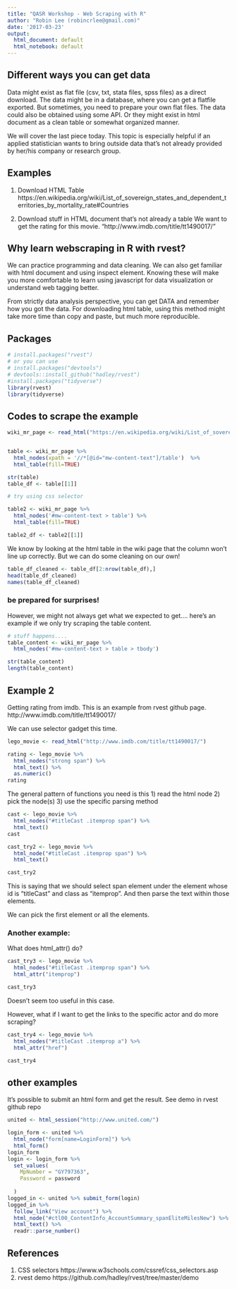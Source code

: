 ```yaml
---
title: "QASR Workshop - Web Scraping with R"
author: "Robin Lee (robincrlee@gmail.com)"
date: '2017-03-23'
output:
  html_document: default
  html_notebook: default
---
```


## Different ways you can get data
Data might exist as flat file (csv, txt, stata files, spss files) as a direct download. The data might be in a database, where you can get a flatfile exported. But sometimes, you need to prepare your own flat files. The data could also be obtained using some API. Or they might exist in html document as a clean table or somewhat organized manner. 

We will cover the last piece today. This topic is especially helpful if an applied statistician wants to bring outside data that's not already provided by her/his company or research group. 


## Examples
1. Download HTML Table
https://en.wikipedia.org/wiki/List_of_sovereign_states_and_dependent_territories_by_mortality_rate#Countries


2. Download stuff in HTML document that's not already a table
We want to get the rating for this movie. "http://www.imdb.com/title/tt1490017/"


## Why learn webscraping in R with rvest?
We can practice programming and data cleaning. We can also get familiar with html document and using inspect element. Knowing these will make you more comfortable to learn using javascript for data visualization or understand web tagging better. 

From strictly data analysis perspective, you can get DATA and remember how you got the data. 
For downloading html table, using this method might take more time than copy and paste, but much more reproducible. 


## Packages 

```r
# install.packages("rvest")
# or you can use 
# install.packages("devtools")
# devtools::install_github("hadley/rvest")
#install.packages("tidyverse")
library(rvest)
library(tidyverse)
```

## Codes to scrape the example

```r

wiki_mr_page <- read_html("https://en.wikipedia.org/wiki/List_of_sovereign_states_and_dependent_territories_by_mortality_rate")


table <- wiki_mr_page %>%  
  html_nodes(xpath = '//*[@id="mw-content-text"]/table')  %>%  
  html_table(fill=TRUE)

str(table)
table_df <- table[[1]]

# try using css selector

table2 <- wiki_mr_page %>%
  html_nodes('#mw-content-text > table') %>%
  html_table(fill=TRUE)

table2_df <- table2[[1]]


```
We know by looking at the html table in the wiki page that the column won't line up correctly. 
But we can do some cleaning on our own!

```r
table_df_cleaned <- table_df[2:nrow(table_df),]
head(table_df_cleaned)
names(table_df_cleaned)
```

### be prepared for surprises!
However, we might not always get what we expected to get.... here's an example if we only try scraping the table content.
```r
# stuff happens....
table_content <- wiki_mr_page %>%
  html_nodes('#mw-content-text > table > tbody')

str(table_content)
length(table_content)

```

## Example 2 
Getting rating from imdb. This is an example from rvest github page. 
http://www.imdb.com/title/tt1490017/

We can use selector gadget this time. 

```r
lego_movie <- read_html("http://www.imdb.com/title/tt1490017/")

rating <- lego_movie %>% 
  html_nodes("strong span") %>%
  html_text() %>%
  as.numeric()
rating

```

The general pattern of functions you need is this 
1) read the html node
2) pick the node(s)
3) use the specific parsing method 

```r
cast <- lego_movie %>%
  html_nodes("#titleCast .itemprop span") %>%
  html_text()
cast 

cast_try2 <- lego_movie %>%
  html_node("#titleCast .itemprop span") %>%
  html_text()

cast_try2

```

This is saying that we should select span element under the element whose id is "titleCast" and class as "itemprop". And then parse the text within those elements.

We can pick the first element or all the elements. 

### Another example:
What does html_attr() do?

```r
cast_try3 <- lego_movie %>%
  html_nodes("#titleCast .itemprop span") %>%
  html_attr("itemprop")

cast_try3


```

Doesn't seem too useful in this case. 

However, what if I want to get the links to the specific actor and do more scraping?

```r


cast_try4 <- lego_movie %>%
  html_nodes("#titleCast .itemprop a") %>%
  html_attr("href")

cast_try4
```


## other examples
It's possible to submit an html form and get the result. 
See demo in rvest github repo

```r

united <- html_session("http://www.united.com/")

login_form <- united %>%
  html_node("form[name=LoginForm]") %>%
  html_form() 
login_form
login <- login_form %>%
  set_values(
    MpNumber = "GY797363",
    Password = password
    
  )
logged_in <- united %>% submit_form(login)
logged_in %>%
  follow_link("View account") %>%
  html_node("#ctl00_ContentInfo_AccountSummary_spanEliteMilesNew") %>%
  html_text() %>%
  readr::parse_number()
```

## References
1. CSS selectors
https://www.w3schools.com/cssref/css_selectors.asp
2. rvest demo
https://github.com/hadley/rvest/tree/master/demo


